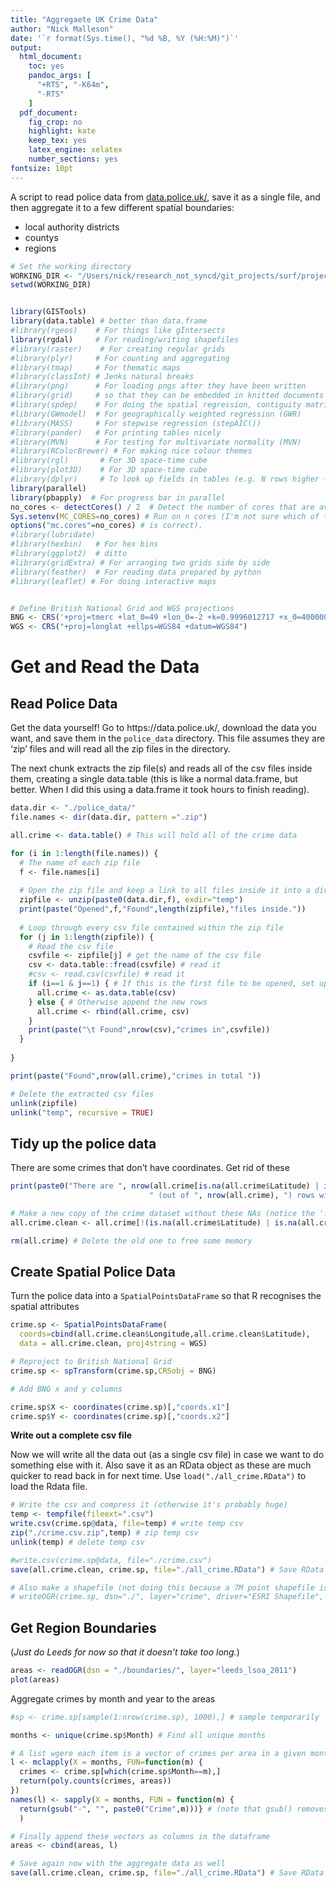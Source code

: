```yaml
---
title: "Aggregaete UK Crime Data"
author: "Nick Malleson"
date: '`r format(Sys.time(), "%d %B, %Y (%H:%M)")`'
output:
  html_document: 
    toc: yes
    pandoc_args: [
      "+RTS", "-K64m",
      "-RTS"
    ]
  pdf_document:
    fig_crop: no
    highlight: kate
    keep_tex: yes
    latex_engine: xelatex
    number_sections: yes
fontsize: 10pt
---
```


A script to read police data from [data.police.uk/](https://data.police.uk/), save it as a single file, and then aggregate it to a few different spatial boundaries:
 
 - local authority districts
 - countys
 - regions
 

```r
# Set the working directory
WORKING_DIR <- "/Users/nick/research_not_syncd/git_projects/surf/projects/extras/Aggregate_Police_Data"
setwd(WORKING_DIR)


library(GISTools)
library(data.table) # better than data.frame
#library(rgeos)    # For things like gIntersects
library(rgdal)     # For reading/writing shapefiles
#library(raster)    # For creating regular grids
#library(plyr)     # For counting and aggregating
#library(tmap)     # For thematic maps
#library(classInt) # Jenks natural breaks
#library(png)      # For loading pngs after they have been written
#library(grid)     # so that they can be embedded in knitted documents
#library(spdep)    # For doing the spatial regression, contiguity matrices, etc.
#library(GWmodel)  # For geographically weighted regression (GWR)
#library(MASS)     # For stepwise regression (stepAIC())
#library(pander)   # For printing tables nicely
#library(MVN)      # For testing for multivariate normality (MVN)
#library(RColorBrewer) # For making nice colour themes
#library(rgl)       # For 3D space-time cube
#library(plot3D)    # For 3D space-time cube
#library(dplyr)     # To look up fields in tables (e.g. N rows higher --> lag)
library(parallel)
library(pbapply)  # For progress bar in parallel
no_cores <- detectCores() / 2  # Detect the number of cores that are available and use half (often CPUs simulate 2 threads per core)
Sys.setenv(MC_CORES=no_cores) # Run on n cores (I'm not sure which of these
options("mc.cores"=no_cores) # is correct).
#library(lubridate)
#library(hexbin)   # For hex bins
#library(ggplot2)  # ditto
#library(gridExtra) # For arranging two grids side by side
#library(feather)  # For reading data prepared by python
#library(leaflet) # For doing interactive maps


# Define British National Grid and WGS projections
BNG <- CRS('+proj=tmerc +lat_0=49 +lon_0=-2 +k=0.9996012717 +x_0=400000 +y_0=-100000 +ellps=airy +datum=OSGB36 +units=m +no_defs')
WGS <- CRS("+proj=longlat +ellps=WGS84 +datum=WGS84")
```

# Get and Read the Data

## Read Police Data

Get the data yourself! Go to https://data.police.uk/, download the data you want, and save them in the `police_data` directory. This file assumes they are 'zip' files and will read all the zip files in the directory.

The next chunk extracts the zip file(s) and reads all of the csv files inside them, creating a single data.table (this is like a normal data.frame, but better. When I did this using a data.frame it took hours to finish reading).

```r

data.dir <- "./police_data/"
file.names <- dir(data.dir, pattern =".zip")

all.crime <- data.table() # This will hold all of the crime data

for (i in 1:length(file.names)) {
  # The name of each zip file 
  f <- file.names[i] 
  
  # Open the zip file and keep a link to all files inside it into a directory called 'temp'
  zipfile <- unzip(paste0(data.dir,f), exdir="temp")
  print(paste("Opened",f,"Found",length(zipfile),"files inside."))
  
  # Loop through every csv file contained within the zip file
  for (j in 1:length(zipfile)) {
    # Read the csv file
    csvfile <- zipfile[j] # get the name of the csv file
    csv <- data.table::fread(csvfile) # read it
    #csv <- read.csv(csvfile) # read it
    if (i==1 & j==1) { # If this is the first file to be opened, set up the dataframe
      all.crime <- as.data.table(csv)
    } else { # Otherwise append the new rows
      all.crime <- rbind(all.crime, csv)
    }
    print(paste("\t Found",nrow(csv),"crimes in",csvfile))
  }
  
}

print(paste("Found",nrow(all.crime),"crimes in total "))

# Delete the extracted csv files
unlink(zipfile)
unlink("temp", recursive = TRUE)

```

## Tidy up the police data

There are some crimes that don't have coordinates. Get rid of these

```r

print(paste0("There are ", nrow(all.crime[is.na(all.crime$Latitude) | is.na(all.crime$Longitude) , ]),
                               " (out of ", nrow(all.crime), ") rows with NAs in coordinates") )

# Make a new copy of the crime dataset without these NAs (notice the '!')
all.crime.clean <- all.crime[!(is.na(all.crime$Latitude) | is.na(all.crime$Longitude)) , ]

rm(all.crime) # Delete the old one to free some memory
```


## Create Spatial Police Data

Turn the police data into a `SpatialPointsDataFrame` so that R recognises the spatial attributes

```r
crime.sp <- SpatialPointsDataFrame(
  coords=cbind(all.crime.clean$Longitude,all.crime.clean$Latitude), 
  data = all.crime.clean, proj4string = WGS)

# Reproject to British National Grid
crime.sp <- spTransform(crime.sp,CRSobj = BNG)

# Add BNG x and y columns

crime.sp$X <- coordinates(crime.sp)[,"coords.x1"]
crime.sp$Y <- coordinates(crime.sp)[,"coords.x2"]

```


**Write out a complete csv file**

Now we will write all the data out (as a single csv file) in case we want to do something else with it. Also save it as an RData object as these are much quicker to read back in for next time. Use `load("./all_crime.RData")` to load the Rdata file.

```r
# Write the csv and compress it (otherwise it's probably huge)
temp <- tempfile(fileext=".csv")
write.csv(crime.sp@data, file=temp) # write temp csv
zip("./crime.csv.zip",temp) # zip temp csv
unlink(temp) # delete temp csv

#write.csv(crime.sp@data, file="./crime.csv")
save(all.crime.clean, crime.sp, file="./all_crime.RData") # Save RData for easy loading back into R

# Also make a shapefile (not doing this because a 7M point shapefile is good for nothing!)
# writeOGR(crime.sp, dsn="./", layer="crime", driver="ESRI Shapefile", overwrite_layer = TRUE)

```

## Get Region Boundaries

(_Just do Leeds for now so that it doesn't take too long._)

```r

areas <- readOGR(dsn = "./boundaries/", layer="leeds_lsoa_2011")
plot(areas)
```

Aggregate crimes by month and year to the areas

```r

#sp <- crime.sp[sample(1:nrow(crime.sp), 1000),] # sample temporarily

months <- unique(crime.sp$Month) # Find all unique months

# A list wgere each item is a vector of crimes per area in a given month 
l <- mclapply(X = months, FUN=function(m) {
  crimes <- crime.sp[which(crime.sp$Month==m),]
  return(poly.counts(crimes, areas))
})
names(l) <- sapply(X = months, FUN = function(m) { 
  return(gsub("-", "", paste0("Crime",m)))} # (note that gsub() removes the hyphen between year and month)
  )

# Finally append these vectors as columns in the dataframe
areas <- cbind(areas, l)

# Save again now with the aggregate data as well
save(all.crime.clean, crime.sp, file="./all_crime.RData") # Save RData for easy loading back into R
```

